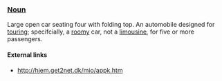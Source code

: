 === [[Noun]] ===

Large open car seating four with folding top. An automobile designed for [[touring]]; specifcially, a [[roomy]] car, not a [[limousine]], for five or more passengers.

==== External links ====
* http://hjem.get2net.dk/mio/appk.htm